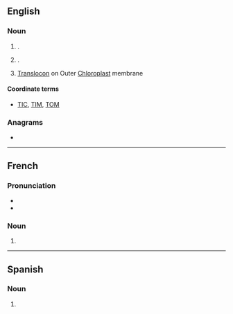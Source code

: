 {{also|toc|toć|tóc|tộc|тос|төҫ}}
==English==
{{wikipedia}}

===Noun===
{{en-noun}}

# {{lb|en|initialism}} {{l|en|table of contents|Table of contents}}.
# {{lb|en|UK|rail transport|initialism}} {{l|en|train operating company|Train operating company}}.
# {{lb|en|cytology}} [[translocon|Translocon]] on Outer [[chloroplast|Chloroplast]] membrane

====Coordinate terms====
* {{sense|cytology}} [[TIC]], [[TIM]], [[TOM]]

===Anagrams===
* {{anagrams|en|a=cot|CTO|OCT|OTC|Oct|Oct.|TCO|cot|oct|oct-}}

----

==French==

===Pronunciation===
* {{fr-IPA|toc}}
* {{audio|fr|LL-Q150 (fra)-DSwissK-TOC.wav|Audio}}

===Noun===
{{fr-noun|m|#}}

# {{acronym of|fr|trouble obsessionnel compulsif}}

{{C|fr|Psychology}}
----

==Spanish==

===Noun===
{{head|es|noun}}

# {{initialism of|es|trastorno obsesivo-compulsivo}}